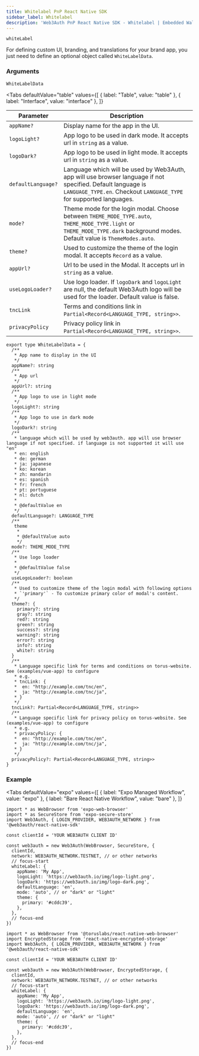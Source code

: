 ```yaml
---
title: Whitelabel PnP React Native SDK
sidebar_label: Whitelabel
description: 'Web3Auth PnP React Native SDK - Whitelabel | Embedded Wallets'
---
```



`whiteLabel`

For defining custom UI, branding, and translations for your brand app, you just need to define an optional object called `WhiteLabelData`.

<GrowthPlanNote />

### Arguments

`WhiteLabelData`

<Tabs
  defaultValue="table"
  values={[
    { label: "Table", value: "table" },
    { label: "Interface", value: "interface" },
  ]}
>

<TabItem value="table">

| Parameter | Description |
| --- | --- |
| `appName?` | Display name for the app in the UI. |
| `logoLight?` | App logo to be used in dark mode. It accepts url in `string` as a value. |
| `logoDark?` | App logo to be used in light mode. It accepts url in `string` as a value. |
| `defaultLanguage?` | Language which will be used by Web3Auth, app will use browser language if not specified. Default language is `LANGUAGE_TYPE.en`. Checkout `LANGUAGE_TYPE` for supported languages. |
| `mode?` | Theme mode for the login modal. Choose between `THEME_MODE_TYPE.auto`, `THEME_MODE_TYPE.light` or `THEME_MODE_TYPE.dark` background modes. Default value is `ThemeModes.auto`. |
| `theme?` | Used to customize the theme of the login modal. It accepts `Record` as a value. |
| `appUrl?` | Url to be used in the Modal. It accepts url in `string` as a value. |
| `useLogoLoader?` | Use logo loader. If `logoDark` and `logoLight` are null, the default Web3Auth logo will be used for the loader. Default value is false. |
| `tncLink` | Terms and conditions link in `Partial<Record<LANGUAGE_TYPE, string>>`. |
| `privacyPolicy` | Privacy policy link in `Partial<Record<LANGUAGE_TYPE, string>>`. |

</TabItem>

<TabItem value="interface">

```tsx
export type WhiteLabelData = {
  /**
   * App name to display in the UI
   */
  appName?: string
  /**
   * App url
   */
  appUrl?: string
  /**
   * App logo to use in light mode
   */
  logoLight?: string
  /**
   * App logo to use in dark mode
   */
  logoDark?: string
  /**
   * language which will be used by web3auth. app will use browser language if not specified. if language is not supported it will use "en"
   * en: english
   * de: german
   * ja: japanese
   * ko: korean
   * zh: mandarin
   * es: spanish
   * fr: french
   * pt: portuguese
   * nl: dutch
   *
   * @defaultValue en
   */
  defaultLanguage?: LANGUAGE_TYPE
  /**
   theme
    *
    * @defaultValue auto
    */
  mode?: THEME_MODE_TYPE
  /**
   * Use logo loader
   *
   * @defaultValue false
   */
  useLogoLoader?: boolean
  /**
   * Used to customize theme of the login modal with following options
   * `'primary'` - To customize primary color of modal's content.
   */
  theme?: {
    primary?: string
    gray?: string
    red?: string
    green?: string
    success?: string
    warning?: string
    error?: string
    info?: string
    white?: string
  }
  /**
   * Language specific link for terms and conditions on torus-website. See (examples/vue-app) to configure
   * e.g.
   * tncLink: {
   *  en: "http://example.com/tnc/en",
   *  ja: "http://example.com/tnc/ja",
   * }
   */
  tncLink?: Partial<Record<LANGUAGE_TYPE, string>>
  /**
   * Language specific link for privacy policy on torus-website. See (examples/vue-app) to configure
   * e.g.
   * privacyPolicy: {
   *  en: "http://example.com/tnc/en",
   *  ja: "http://example.com/tnc/ja",
   * }
   */
  privacyPolicy?: Partial<Record<LANGUAGE_TYPE, string>>
}
```

</TabItem>
</Tabs>

<WhiteLabelShowcase />

### Example

<Tabs
  defaultValue="expo"
  values={[
    { label: "Expo Managed Workflow", value: "expo" },
    { label: "Bare React Native Workflow", value: "bare" },
  ]}
>

<TabItem value="expo">

```tsx
import * as WebBrowser from 'expo-web-browser'
import * as SecureStore from 'expo-secure-store'
import Web3Auth, { LOGIN_PROVIDER, WEB3AUTH_NETWORK } from '@web3auth/react-native-sdk'

const clientId = 'YOUR WEB3AUTH CLIENT ID'

const web3auth = new Web3Auth(WebBrowser, SecureStore, {
  clientId,
  network: WEB3AUTH_NETWORK.TESTNET, // or other networks
  // focus-start
  whiteLabel: {
    appName: 'My App',
    logoLight: 'https://web3auth.io/img/logo-light.png',
    logoDark: 'https://web3auth.io/img/logo-dark.png',
    defaultLanguage: 'en',
    mode: 'auto', // or "dark" or "light"
    theme: {
      primary: '#cddc39',
    },
  },
  // focus-end
})
```

</TabItem>

<TabItem value="bare">

```tsx
import * as WebBrowser from '@toruslabs/react-native-web-browser'
import EncryptedStorage from 'react-native-encrypted-storage'
import Web3Auth, { LOGIN_PROVIDER, WEB3AUTH_NETWORK } from '@web3auth/react-native-sdk'

const clientId = 'YOUR WEB3AUTH CLIENT ID'

const web3auth = new Web3Auth(WebBrowser, EncryptedStorage, {
  clientId,
  network: WEB3AUTH_NETWORK.TESTNET, // or other networks
  // focus-start
  whiteLabel: {
    appName: 'My App',
    logoLight: 'https://web3auth.io/img/logo-light.png',
    logoDark: 'https://web3auth.io/img/logo-dark.png',
    defaultLanguage: 'en',
    mode: 'auto', // or "dark" or "light"
    theme: {
      primary: '#cddc39',
    },
  },
  // focus-end
})
```

</TabItem>
</Tabs>
